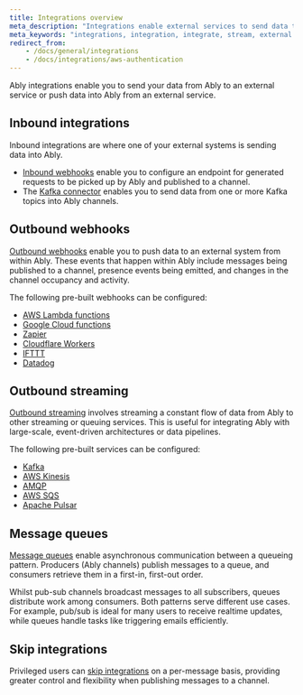 ```yaml
---
title: Integrations overview
meta_description: "Integrations enable external services to send data to Ably channels, and for Ably events to send their data to external services."
meta_keywords: "integrations, integration, integrate, stream, external service, webhook, webhooks, functions"
redirect_from:
    - /docs/general/integrations
    - /docs/integrations/aws-authentication
---
```


Ably integrations enable you to send your data from Ably to an external service or push data into Ably from an external service.

## Inbound integrations <a id="inbound"/>

Inbound integrations are where one of your external systems is sending data into Ably.

* [Inbound webhooks](/docs/integrations/inbound/webhooks) enable you to configure an endpoint for generated requests to be picked up by Ably and published to a channel.
* The [Kafka connector](/docs/integrations/inbound/kafka-connector) enables you to send data from one or more Kafka topics into Ably channels.

## Outbound webhooks <a id="outbound"/>

[Outbound webhooks](/docs/integrations/webhooks) enable you to push data to an external system from within Ably. These events that happen within Ably include messages being published to a channel, presence events being emitted, and changes in the channel occupancy and activity.

The following pre-built webhooks can be configured:

* [AWS Lambda functions](/docs/platform/integrations/webhooks/lambda)
* [Google Cloud functions](/docs/platform/integrations/webhooks/gcp-function)
* [Zapier](/docs/platform/integrations/webhooks/zapier)
* [Cloudflare Workers](/docs/platform/integrations/webhooks/cloudflare)
* [IFTTT](/docs/platform/integrations/webhooks/ifttt)
* [Datadog](/docs/platform/integrations/streaming/datadog)

## Outbound streaming <a id="continuous"/>

[Outbound streaming](/docs/integrations/streaming) involves streaming a constant flow of data from Ably to other streaming or queuing services. This is useful for integrating Ably with large-scale, event-driven architectures or data pipelines.

The following pre-built services can be configured:

* [Kafka](/docs/integrations/streaming/kafka)
* [AWS Kinesis](/docs/integrations/streaming/kinesis)
* [AMQP](/docs/integrations/streaming/amqp)
* [AWS SQS](/docs/integrations/streaming/sqs)
* [Apache Pulsar](/docs/integrations/streaming/pulsar)

## Message queues <a id="queues"/>

[Message queues](/docs/integrations/queues) enable asynchronous communication between a queueing pattern. Producers (Ably channels) publish messages to a queue, and consumers retrieve them in a first-in, first-out order.

Whilst pub-sub channels broadcast messages to all subscribers, queues distribute work among consumers. Both patterns serve different use cases. For example, pub/sub is ideal for many users to receive realtime updates, while queues handle tasks like triggering emails efficiently.

## Skip integrations <a id="skip"/>

Privileged users can [skip integrations](docs/platform/integrations/skip-integrations) on a per-message basis, providing greater control and flexibility when publishing messages to a channel.
